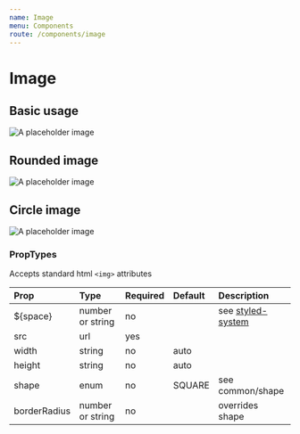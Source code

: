 ```yaml
---
name: Image
menu: Components
route: /components/image
---
```



# Image

## Basic usage
<Playground>
  <Image
    src="https://via.placeholder.com/150x150"
    alt="A placeholder image"
  />
</Playground>

## Rounded image
<Playground>
  <Image
    src="https://via.placeholder.com/150x150"
    alt="A placeholder image"
    shape={Shape.ROUNDED}
  />
</Playground>


## Circle image
<Playground>
  <Image
    src="https://via.placeholder.com/150x150"
    alt="A placeholder image"
    shape={Shape.CIRCLE}
  />
</Playground>

### PropTypes
Accepts standard html `<img>` attributes

| Prop | Type | Required | Default | Description |
|:-----|:-----|:---------|:--------|:------------|
| ${space} | number or string | no |  | see [styled-system](https://jxnblk.com/styled-system/) |
| src | url | yes | | |
| width | string | no | auto | |
| height | string | no | auto | |
| shape | enum | no | SQUARE | see common/shape |
| borderRadius | number or string | no | | overrides shape |
